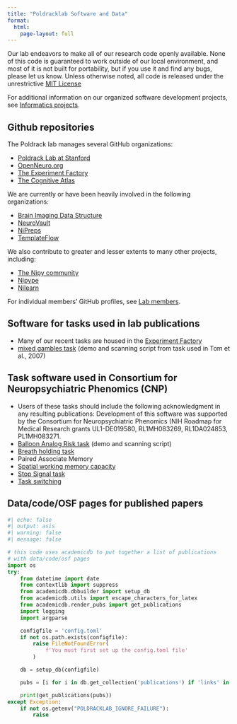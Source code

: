 ```yaml
---
title: "Poldracklab Software and Data"
format:
  html:
    page-layout: full
---
```



Our lab endeavors to make all of our research code openly available. None of this code is guaranteed to work outside of our local environment, and most of it is not built for portability, but if you use it and find any bugs, please let us know. Unless otherwise noted, all code is released under the unrestrictive [MIT License](http://opensource.org/licenses/MIT)

For additional information on our organized software development projects,
see [Informatics projects](projects.md#informatics-projects).

## Github repositories

The Poldrack lab manages several GitHub organizations:

- [Poldrack Lab at Stanford](https://github.com/poldracklab)
- [OpenNeuro.org](https://github.com/OpenNeuroOrg)
- [The Experiment Factory](https://github.com/expfactory)
- [The Cognitive Atlas](https://github.com/CognitiveAtlas)

We are currently or have been heavily involved in the following organizations:

- [Brain Imaging Data Structure](https://github.com/bids-standard)
- [NeuroVault](https://github.com/neurovault)
- [NiPreps](https://github.com/nipreps)
- [TemplateFlow](https://github.com/templateflow)

We also contribute to greater and lesser extents to many other projects, including:

- [The Nipy community](https://github.com/nipy)
- [Nipype](https://github.com/nipype)
- [Nilearn](https://github.com/nilearn)

For individual members' GitHub profiles, see [Lab members](people.md).

## Software for tasks used in lab publications
- Many of our recent tasks are housed in the [Experiment Factory](https://expfactory.github.io/)
- [mixed gambles task](http://web.stanford.edu/group/poldracklab/software/mixed_gambles_task.zip) (demo and scanning script from task used in Tom et al., 2007)

## Task software used in Consortium for Neuropsychiatric Phenomics (CNP)
  - ​Users of these tasks should include the following acknowledgment in any resulting publications: Development of this software was supported by the Consortium for Neuropsychiatric Phenomics (NIH Roadmap for Medical Research grants UL1-DE019580, RL1MH083269, RL1DA024853, PL1MH083271.
  - [Balloon Analog Risk task](http://web.stanford.edu/group/poldracklab/software/BART.zip) (demo and scanning script)
  - [Breath holding task](http://web.stanford.edu/group/poldracklab/software/BHT.zip)
  - Paired Associate Memory
  - [Spatial working memory capacity](http://web.stanford.edu/group/poldracklab/software/SCAP.zip)
  - [Stop Signal task](http://web.stanford.edu/group/poldracklab/software/STOPSIG.zip)
  - [Task switching](http://web.stanford.edu/group/poldracklab/software/TASKSWITCH.zip)


## Data/code/OSF pages for published papers

```python
#| echo: false
#| output: asis
#| warning: false
#| message: false

# this code uses academicdb to put together a list of publications
# with data/code/osf pages
import os
try:
    from datetime import date
    from contextlib import suppress
    from academicdb.dbbuilder import setup_db
    from academicdb.utils import escape_characters_for_latex
    from academicdb.render_pubs import get_publications
    import logging
    import argparse

    configfile = 'config.toml'
    if not os.path.exists(configfile):
        raise FileNotFoundError(
            f'You must first set up the config.toml file'
        )

    db = setup_db(configfile)

    pubs = [i for i in db.get_collection('publications') if 'links' in i]

    print(get_publications(pubs))
except Exception:
    if not os.getenv("POLDRACKLAB_IGNORE_FAILURE"):
        raise

```
